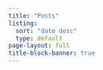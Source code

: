 ```yaml
---
title: "Posts"
listing:
  sort: "date desc"
  type: default
page-layout: full
title-block-banner: true
---
```

